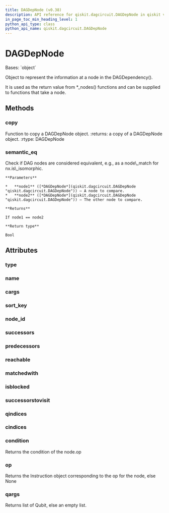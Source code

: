 ```yaml
---
title: DAGDepNode (v0.38)
description: API reference for qiskit.dagcircuit.DAGDepNode in qiskit v0.38
in_page_toc_min_heading_level: 1
python_api_type: class
python_api_name: qiskit.dagcircuit.DAGDepNode
---
```


# DAGDepNode

<Class id="qiskit.dagcircuit.DAGDepNode" isDedicatedPage={true} github="https://github.com/qiskit/qiskit/tree/stable/0.21/qiskit/dagcircuit/dagdepnode.py" signature="DAGDepNode(type=None, op=None, name=None, qargs=(), cargs=(), condition=None, successors=None, predecessors=None, reachable=None, matchedwith=None, successorstovisit=None, isblocked=None, qindices=None, cindices=None, nid=- 1)" modifiers="class">
  Bases: `object`

  Object to represent the information at a node in the DAGDependency().

  It is used as the return value from \*\_nodes() functions and can be supplied to functions that take a node.

  ## Methods

  <span id="qiskit-dagcircuit-dagdepnode-copy" />

  ### copy

  <Function id="qiskit.dagcircuit.DAGDepNode.copy" signature="DAGDepNode.copy()">
    Function to copy a DAGDepNode object. :returns: a copy of a DAGDepNode object. :rtype: DAGDepNode
  </Function>

  <span id="qiskit-dagcircuit-dagdepnode-semantic-eq" />

  ### semantic\_eq

  <Function id="qiskit.dagcircuit.DAGDepNode.semantic_eq" signature="DAGDepNode.semantic_eq(node1, node2)" modifiers="static">
    Check if DAG nodes are considered equivalent, e.g., as a node\_match for nx.is\_isomorphic.

    **Parameters**

    *   **node1** ([*DAGDepNode*](qiskit.dagcircuit.DAGDepNode "qiskit.dagcircuit.DAGDepNode")) – A node to compare.
    *   **node2** ([*DAGDepNode*](qiskit.dagcircuit.DAGDepNode "qiskit.dagcircuit.DAGDepNode")) – The other node to compare.

    **Returns**

    If node1 == node2

    **Return type**

    Bool
  </Function>

  ## Attributes

  ### type

  <Attribute id="qiskit.dagcircuit.DAGDepNode.type" />

  ### name

  <Attribute id="qiskit.dagcircuit.DAGDepNode.name" />

  ### cargs

  <Attribute id="qiskit.dagcircuit.DAGDepNode.cargs" />

  ### sort\_key

  <Attribute id="qiskit.dagcircuit.DAGDepNode.sort_key" />

  ### node\_id

  <Attribute id="qiskit.dagcircuit.DAGDepNode.node_id" />

  ### successors

  <Attribute id="qiskit.dagcircuit.DAGDepNode.successors" />

  ### predecessors

  <Attribute id="qiskit.dagcircuit.DAGDepNode.predecessors" />

  ### reachable

  <Attribute id="qiskit.dagcircuit.DAGDepNode.reachable" />

  ### matchedwith

  <Attribute id="qiskit.dagcircuit.DAGDepNode.matchedwith" />

  ### isblocked

  <Attribute id="qiskit.dagcircuit.DAGDepNode.isblocked" />

  ### successorstovisit

  <Attribute id="qiskit.dagcircuit.DAGDepNode.successorstovisit" />

  ### qindices

  <Attribute id="qiskit.dagcircuit.DAGDepNode.qindices" />

  ### cindices

  <Attribute id="qiskit.dagcircuit.DAGDepNode.cindices" />

  ### condition

  <Attribute id="qiskit.dagcircuit.DAGDepNode.condition">
    Returns the condition of the node.op
  </Attribute>

  ### op

  <Attribute id="qiskit.dagcircuit.DAGDepNode.op">
    Returns the Instruction object corresponding to the op for the node, else None
  </Attribute>

  ### qargs

  <Attribute id="qiskit.dagcircuit.DAGDepNode.qargs">
    Returns list of Qubit, else an empty list.
  </Attribute>
</Class>

